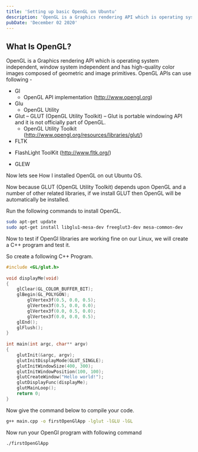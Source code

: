 ```yaml
---
title: 'Setting up basic OpenGL on Ubuntu'
description: 'OpenGL is a Graphics rendering API which is operating system independent, window system independent and has high-quality color images composed of geometric and image primitives.'
pubDate: 'December 02 2020'
---
```


## What Is OpenGL?
OpenGL is a Graphics rendering API which is operating system independent, window system independent and has high-quality color images composed of geometric and image primitives.
OpenGL APIs can use following -

+ Gl
  - OpenGL API implementation (http://www.opengl.org)
+ Glu
  - OpenGL Utility
+ Glut – GLUT (OpenGL Utility Toolkit) – Glut is portable windowing API and it is not officially part of OpenGL.
  - OpenGL Utility Toolkit (http://www.opengl.org/resources/libraries/glut/)
+ FLTK
 - FlashLight ToolKit (http://www.fltk.org/)
+ GLEW


Now lets see How I installed OpenGL on out Ubuntu OS.

Now because GLUT (OpenGL Utility Toolkit) depends upon OpenGL and a number of other related libraries, if we install GLUT then OpenGL will be automatically be installed.

Run the following commands to install OpenGL.

```bash
sudo apt-get update
sudo apt-get install libglu1-mesa-dev freeglut3-dev mesa-common-dev
```
Now to test if OpenGl libraries are working fine on our Linux, we will create a C++ program and test it.

So create a following C++ Program.

```cpp
#include <GL/glut.h>
 
void displayMe(void)
{
    glClear(GL_COLOR_BUFFER_BIT);
    glBegin(GL_POLYGON);
        glVertex3f(0.5, 0.0, 0.5);
        glVertex3f(0.5, 0.0, 0.0);
        glVertex3f(0.0, 0.5, 0.0);
        glVertex3f(0.0, 0.0, 0.5);
    glEnd();
    glFlush();
}
 
int main(int argc, char** argv)
{
    glutInit(&argc, argv);
    glutInitDisplayMode(GLUT_SINGLE);
    glutInitWindowSize(400, 300);
    glutInitWindowPosition(100, 100);
    glutCreateWindow("Hello world!");
    glutDisplayFunc(displayMe);
    glutMainLoop();
    return 0;
}
```
Now give the command below to compile your code.

```bash
g++ main.cpp -o firstOpenGlApp -lglut -lGLU -lGL
```
Now run your OpenGl program with following command

```bash
./firstOpenGlApp
```